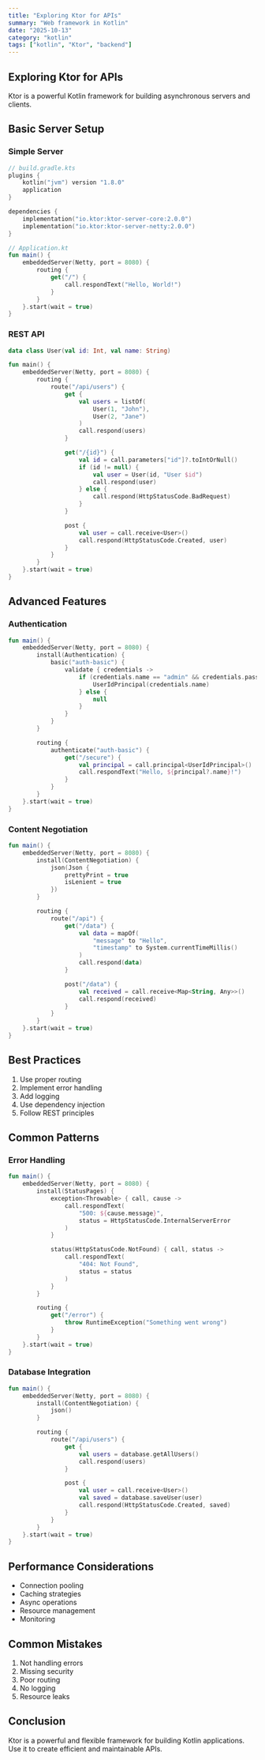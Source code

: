 ```yaml
---
title: "Exploring Ktor for APIs"
summary: "Web framework in Kotlin"
date: "2025-10-13"
category: "kotlin"
tags: ["kotlin", "Ktor", "backend"]
---
```


## Exploring Ktor for APIs

Ktor is a powerful Kotlin framework for building asynchronous servers and clients.

## Basic Server Setup

### Simple Server

```kotlin
// build.gradle.kts
plugins {
    kotlin("jvm") version "1.8.0"
    application
}

dependencies {
    implementation("io.ktor:ktor-server-core:2.0.0")
    implementation("io.ktor:ktor-server-netty:2.0.0")
}

// Application.kt
fun main() {
    embeddedServer(Netty, port = 8080) {
        routing {
            get("/") {
                call.respondText("Hello, World!")
            }
        }
    }.start(wait = true)
}
```

### REST API

```kotlin
data class User(val id: Int, val name: String)

fun main() {
    embeddedServer(Netty, port = 8080) {
        routing {
            route("/api/users") {
                get {
                    val users = listOf(
                        User(1, "John"),
                        User(2, "Jane")
                    )
                    call.respond(users)
                }

                get("/{id}") {
                    val id = call.parameters["id"]?.toIntOrNull()
                    if (id != null) {
                        val user = User(id, "User $id")
                        call.respond(user)
                    } else {
                        call.respond(HttpStatusCode.BadRequest)
                    }
                }

                post {
                    val user = call.receive<User>()
                    call.respond(HttpStatusCode.Created, user)
                }
            }
        }
    }.start(wait = true)
}
```

## Advanced Features

### Authentication

```kotlin
fun main() {
    embeddedServer(Netty, port = 8080) {
        install(Authentication) {
            basic("auth-basic") {
                validate { credentials ->
                    if (credentials.name == "admin" && credentials.password == "password") {
                        UserIdPrincipal(credentials.name)
                    } else {
                        null
                    }
                }
            }
        }

        routing {
            authenticate("auth-basic") {
                get("/secure") {
                    val principal = call.principal<UserIdPrincipal>()
                    call.respondText("Hello, ${principal?.name}!")
                }
            }
        }
    }.start(wait = true)
}
```

### Content Negotiation

```kotlin
fun main() {
    embeddedServer(Netty, port = 8080) {
        install(ContentNegotiation) {
            json(Json {
                prettyPrint = true
                isLenient = true
            })
        }

        routing {
            route("/api") {
                get("/data") {
                    val data = mapOf(
                        "message" to "Hello",
                        "timestamp" to System.currentTimeMillis()
                    )
                    call.respond(data)
                }

                post("/data") {
                    val received = call.receive<Map<String, Any>>()
                    call.respond(received)
                }
            }
        }
    }.start(wait = true)
}
```

## Best Practices

1. Use proper routing
2. Implement error handling
3. Add logging
4. Use dependency injection
5. Follow REST principles

## Common Patterns

### Error Handling

```kotlin
fun main() {
    embeddedServer(Netty, port = 8080) {
        install(StatusPages) {
            exception<Throwable> { call, cause ->
                call.respondText(
                    "500: ${cause.message}",
                    status = HttpStatusCode.InternalServerError
                )
            }

            status(HttpStatusCode.NotFound) { call, status ->
                call.respondText(
                    "404: Not Found",
                    status = status
                )
            }
        }

        routing {
            get("/error") {
                throw RuntimeException("Something went wrong")
            }
        }
    }.start(wait = true)
}
```

### Database Integration

```kotlin
fun main() {
    embeddedServer(Netty, port = 8080) {
        install(ContentNegotiation) {
            json()
        }

        routing {
            route("/api/users") {
                get {
                    val users = database.getAllUsers()
                    call.respond(users)
                }

                post {
                    val user = call.receive<User>()
                    val saved = database.saveUser(user)
                    call.respond(HttpStatusCode.Created, saved)
                }
            }
        }
    }.start(wait = true)
}
```

## Performance Considerations

- Connection pooling
- Caching strategies
- Async operations
- Resource management
- Monitoring

## Common Mistakes

1. Not handling errors
2. Missing security
3. Poor routing
4. No logging
5. Resource leaks

## Conclusion

Ktor is a powerful and flexible framework for building Kotlin applications. Use it to create efficient and maintainable APIs.

